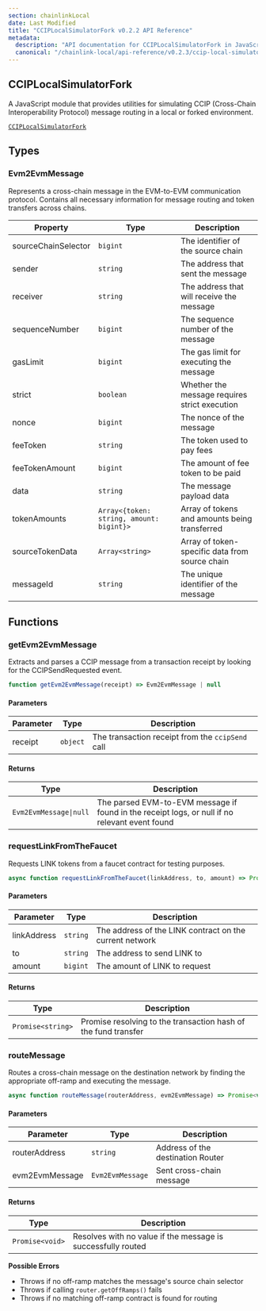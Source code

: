 ```yaml
---
section: chainlinkLocal
date: Last Modified
title: "CCIPLocalSimulatorFork v0.2.2 API Reference"
metadata:
  description: "API documentation for CCIPLocalSimulatorFork in JavaScript, version v0.2.2."
  canonical: "/chainlink-local/api-reference/v0.2.3/ccip-local-simulator-fork-js"
---
```



## CCIPLocalSimulatorFork

A JavaScript module that provides utilities for simulating CCIP (Cross-Chain Interoperability Protocol) message routing in a local or forked environment.

[`CCIPLocalSimulatorFork`](https://github.com/smartcontractkit/chainlink-local/blob/cd3bfb8c42716cfb791174314eba2c0d178551b9/scripts/CCIPLocalSimulatorFork.js)

## Types

### Evm2EvmMessage

Represents a cross-chain message in the EVM-to-EVM communication protocol. Contains all necessary information for message routing and token transfers across chains.

| Property            | Type                                     | Description                                    |
| ------------------- | ---------------------------------------- | ---------------------------------------------- |
| sourceChainSelector | `bigint`                                 | The identifier of the source chain             |
| sender              | `string`                                 | The address that sent the message              |
| receiver            | `string`                                 | The address that will receive the message      |
| sequenceNumber      | `bigint`                                 | The sequence number of the message             |
| gasLimit            | `bigint`                                 | The gas limit for executing the message        |
| strict              | `boolean`                                | Whether the message requires strict execution  |
| nonce               | `bigint`                                 | The nonce of the message                       |
| feeToken            | `string`                                 | The token used to pay fees                     |
| feeTokenAmount      | `bigint`                                 | The amount of fee token to be paid             |
| data                | `string`                                 | The message payload data                       |
| tokenAmounts        | `Array<{token: string, amount: bigint}>` | Array of tokens and amounts being transferred  |
| sourceTokenData     | `Array<string>`                          | Array of token-specific data from source chain |
| messageId           | `string`                                 | The unique identifier of the message           |

## Functions

### getEvm2EvmMessage

Extracts and parses a CCIP message from a transaction receipt by looking for the CCIPSendRequested event.

```javascript
function getEvm2EvmMessage(receipt) => Evm2EvmMessage | null
```

#### Parameters

| Parameter | Type     | Description                                      |
| --------- | -------- | ------------------------------------------------ |
| receipt   | `object` | The transaction receipt from the `ccipSend` call |

#### Returns

| Type                   | Description                                                                                    |
| ---------------------- | ---------------------------------------------------------------------------------------------- |
| `Evm2EvmMessage\|null` | The parsed EVM-to-EVM message if found in the receipt logs, or null if no relevant event found |

### requestLinkFromTheFaucet

Requests LINK tokens from a faucet contract for testing purposes.

```javascript
async function requestLinkFromTheFaucet(linkAddress, to, amount) => Promise<string>
```

#### Parameters

| Parameter   | Type     | Description                                             |
| ----------- | -------- | ------------------------------------------------------- |
| linkAddress | `string` | The address of the LINK contract on the current network |
| to          | `string` | The address to send LINK to                             |
| amount      | `bigint` | The amount of LINK to request                           |

#### Returns

| Type              | Description                                                    |
| ----------------- | -------------------------------------------------------------- |
| `Promise<string>` | Promise resolving to the transaction hash of the fund transfer |

### routeMessage

Routes a cross-chain message on the destination network by finding the appropriate off-ramp and executing the message.

```javascript
async function routeMessage(routerAddress, evm2EvmMessage) => Promise<void>
```

#### Parameters

| Parameter      | Type             | Description                       |
| -------------- | ---------------- | --------------------------------- |
| routerAddress  | `string`         | Address of the destination Router |
| evm2EvmMessage | `Evm2EvmMessage` | Sent cross-chain message          |

#### Returns

| Type            | Description                                                  |
| --------------- | ------------------------------------------------------------ |
| `Promise<void>` | Resolves with no value if the message is successfully routed |

<Aside type="caution">

**Possible Errors**

- Throws if no off-ramp matches the message's source chain selector
- Throws if calling `router.getOffRamps()` fails
- Throws if no matching off-ramp contract is found for routing

</Aside>
